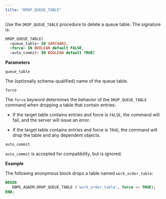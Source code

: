 ```yaml
---
title: "DROP_QUEUE_TABLE"
---
```


Use the `DROP_QUEUE_TABLE` procedure to delete a queue table. The signature is:

```sql
DROP_QUEUE_TABLE(
  <queue_table> IN VARCHAR2,
  <force> IN BOOLEAN default FALSE,
  <auto_commit> IN BOOLEAN default TRUE)
```

**Parameters**

`queue_table`

 The (optionally schema-qualified) name of the queue table.

`force`

 The `force` keyword determines the behavior of the `DROP_QUEUE_TABLE` command when dropping a table that contain entries:

-   If the target table contains entries and force is `FALSE`, the command will fail, and the server will issue an error.

-   If the target table contains entries and force is `TRUE`, the command will drop the table and any dependent objects.

`auto_commit`

 `auto_commit` is accepted for compatibility, but is ignored.

**Example**

The following anonymous block drops a table named `work_order_table`:

```sql
BEGIN
   DBMS_AQADM.DROP_QUEUE_TABLE ('work_order_table', force => TRUE);
END;
```
